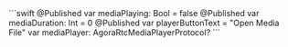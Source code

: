 <PlatformWrapper platform="ios">
    ```swift
    @Published var mediaPlaying: Bool = false
    @Published var mediaDuration: Int = 0
    @Published var playerButtonText = "Open Media File"
    var mediaPlayer: AgoraRtcMediaPlayerProtocol?
    ```
</PlatformWrapper>
